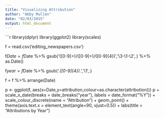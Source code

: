 ```yaml
---
title: "Visualizing Attribution"
author: "Abby Mullen"
date: "02/03/2015"
output: html_document
---
```

```r
library(dplyr)
library(ggplot2)
library(scales)

f = read.csv('editing_newspapers.csv')

f$Date = f$Date %>%
  gsub('([0-9]+)/([0-9]+)/([0-9]{4})','\\3-\\1-\\2',.) %>%
  as.Date()

f$year = f$Date %>%
  gsub('.*([0-9]{4}).*','\\1',.)

f = f %>%
  arrange(Date)

p <- ggplot(f, aes(x=Date,y=attribution,colour=as.character(attribution)))
p + scale_x_date(breaks = date_breaks("year"), labels = date_format("%Y")) +
  scale_colour_discrete(name  = "Attribution") +
  geom_point() +
  theme(axis.text.x  = element_text(angle=90, vjust=0.5)) +
  labs(title = "Attributions by Year")


